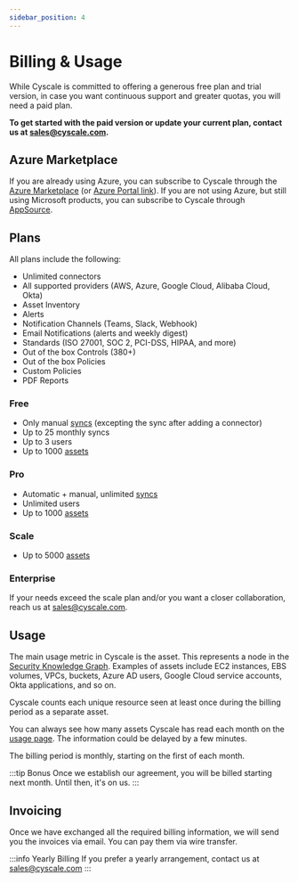 ```yaml
---
sidebar_position: 4
---
```


# Billing & Usage

While Cyscale is committed to offering a generous free plan and trial version, in case you want continuous support and greater quotas, you will need a paid plan.

**To get started with the paid version or update your current plan, contact us at sales@cyscale.com.**

## Azure Marketplace

If you are already using Azure, you can subscribe to Cyscale through the [Azure Marketplace](https://azuremarketplace.microsoft.com/en-us/marketplace/apps/cyscale.cyscale) (or [Azure Portal link](https://portal.azure.com/#create/cyscale.cyscale/preview)). If you are not using Azure, but still using Microsoft products, you can subscribe to Cyscale through [AppSource](https://appsource.microsoft.com/en-us/product/web-apps/cyscale.cyscale).

## Plans

All plans include the following:

- Unlimited connectors
- All supported providers (AWS, Azure, Google Cloud, Alibaba Cloud, Okta)
- Asset Inventory
- Alerts
- Notification Channels (Teams, Slack, Webhook)
- Email Notifications (alerts and weekly digest)
- Standards (ISO 27001, SOC 2, PCI-DSS, HIPAA, and more)
- Out of the box Controls (380+)
- Out of the box Policies
- Custom Policies
- PDF Reports

### Free

- Only manual [syncs](../intro/dictionary.mdx#sync) (excepting the sync after adding a connector)
- Up to 25 monthly syncs
- Up to 3 users
- Up to 1000 [assets](../intro/dictionary.mdx#asset)

### Pro

- Automatic + manual, unlimited [syncs](../intro/dictionary.mdx#sync)
- Unlimited users
- Up to 1000 [assets](../intro/dictionary.mdx#asset)

### Scale

- Up to 5000 [assets](../intro/dictionary.mdx#asset)

### Enterprise

If your needs exceed the scale plan and/or you want a closer collaboration, reach us at [sales@cyscale.com](mailto:ales@cyscale.com).

## Usage

The main usage metric in Cyscale is the asset. This represents a node in the [Security Knowledge Graph](../intro/overview.mdx#security-knowledge-graph). Examples of assets include EC2 instances, EBS volumes, VPCs, buckets, Azure AD users, Google Cloud service accounts, Okta applications, and so on.

Cyscale counts each unique resource seen at least once during the billing period as a separate asset.

You can always see how many assets Cyscale has read each month on the [usage page](https://app.cyscale.com/usage). The information could be delayed by a few minutes.

The billing period is monthly, starting on the first of each month.

:::tip Bonus
Once we establish our agreement, you will be billed starting next month. Until then, it's on us.
:::

## Invoicing

Once we have exchanged all the required billing information, we will send you the invoices via email. You can pay them via wire transfer.

:::info Yearly Billing
If you prefer a yearly arrangement, contact us at sales@cyscale.com
:::
